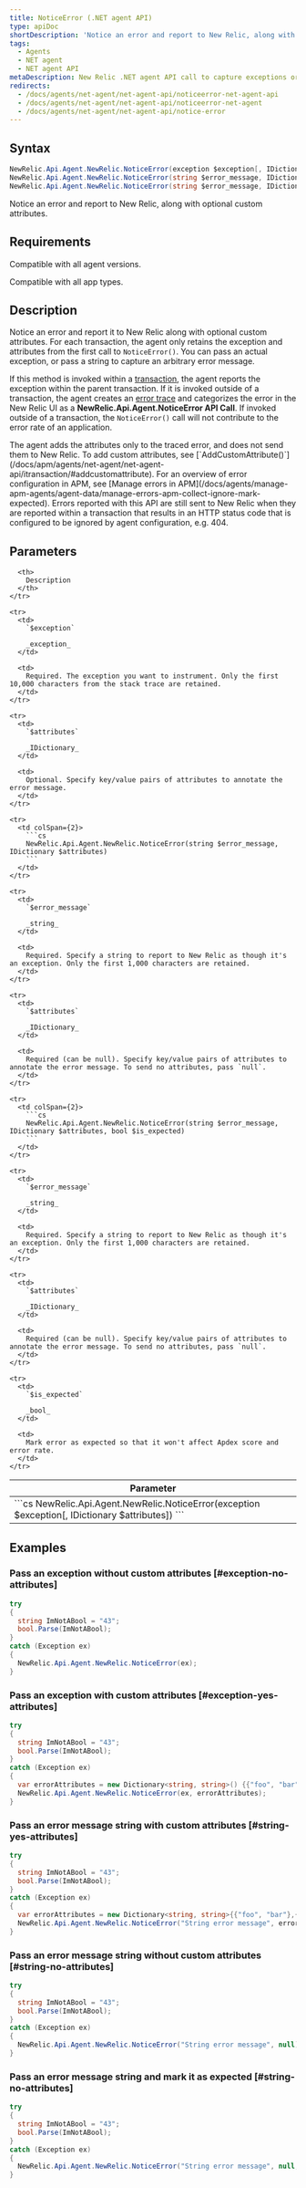 ```yaml
---
title: NoticeError (.NET agent API)
type: apiDoc
shortDescription: 'Notice an error and report to New Relic, along with optional custom attributes.'
tags:
  - Agents
  - NET agent
  - NET agent API
metaDescription: New Relic .NET agent API call to capture exceptions or error messages and report them.
redirects:
  - /docs/agents/net-agent/net-agent-api/noticeerror-net-agent-api
  - /docs/agents/net-agent/net-agent-api/noticeerror-net-agent
  - /docs/agents/net-agent/net-agent-api/notice-error
---
```


## Syntax

```cs
NewRelic.Api.Agent.NewRelic.NoticeError(exception $exception[, IDictionary $attributes])
NewRelic.Api.Agent.NewRelic.NoticeError(string $error_message, IDictionary $attributes)
NewRelic.Api.Agent.NewRelic.NoticeError(string $error_message, IDictionary $attributes, bool $is_expected)
```

Notice an error and report to New Relic, along with optional custom attributes.

## Requirements

Compatible with all agent versions.

Compatible with all app types.

## Description

Notice an error and report it to New Relic along with optional custom attributes. For each transaction, the agent only retains the exception and attributes from the first call to `NoticeError()`. You can pass an actual exception, or pass a string to capture an arbitrary error message.

If this method is invoked within a [transaction](/docs/accounts-partnerships/education/getting-started-new-relic/glossary#transaction), the agent reports the exception within the parent transaction. If it is invoked outside of a transaction, the agent creates an [error trace](/docs/apm/applications-menu/events/view-apm-error-analytics) and categorizes the error in the New Relic UI as a **NewRelic.Api.Agent.NoticeError API Call**. If invoked outside of a transaction, the `NoticeError()` call will not contribute to the error rate of an application.

<Callout variant="tip">
  The agent adds the attributes only to the traced error, and does not send them to New Relic. To add custom attributes, see [`AddCustomAttribute()`](/docs/apm/agents/net-agent/net-agent-api/itransaction/#addcustomattribute).
</Callout>

<Callout variant="tip">
  For an overview of error configuration in APM, see [Manage errors in APM](/docs/agents/manage-apm-agents/agent-data/manage-errors-apm-collect-ignore-mark-expected).
</Callout>

<Callout variant="tip">
  Errors reported with this API are still sent to New Relic when they are reported within a transaction that results in an HTTP status code that is configured to be ignored by agent configuration, e.g. 404.
</Callout>

## Parameters

<table>
  <thead>
    <tr>
      <th width="25%">
        Parameter
      </th>

      <th>
        Description
      </th>
    </tr>
  </thead>

  <tbody>
    <tr>
      <td colSpan={2}>
        ```cs
        NewRelic.Api.Agent.NewRelic.NoticeError(exception $exception[, IDictionary $attributes])
        ```
      </td>
    </tr>

    <tr>
      <td>
        `$exception`

        _exception_
      </td>

      <td>
        Required. The exception you want to instrument. Only the first 10,000 characters from the stack trace are retained.
      </td>
    </tr>

    <tr>
      <td>
        `$attributes`

        _IDictionary_
      </td>

      <td>
        Optional. Specify key/value pairs of attributes to annotate the error message.
      </td>
    </tr>

    <tr>
      <td colSpan={2}>
        ```cs
        NewRelic.Api.Agent.NewRelic.NoticeError(string $error_message, IDictionary $attributes)
        ```
      </td>
    </tr>

    <tr>
      <td>
        `$error_message`

        _string_
      </td>

      <td>
        Required. Specify a string to report to New Relic as though it's an exception. Only the first 1,000 characters are retained.
      </td>
    </tr>

    <tr>
      <td>
        `$attributes`

        _IDictionary_
      </td>

      <td>
        Required (can be null). Specify key/value pairs of attributes to annotate the error message. To send no attributes, pass `null`.
      </td>
    </tr>

    <tr>
      <td colSpan={2}>
        ```cs
        NewRelic.Api.Agent.NewRelic.NoticeError(string $error_message, IDictionary $attributes, bool $is_expected)
        ```
      </td>
    </tr>

    <tr>
      <td>
        `$error_message`

        _string_
      </td>

      <td>
        Required. Specify a string to report to New Relic as though it's an exception. Only the first 1,000 characters are retained.
      </td>
    </tr>

    <tr>
      <td>
        `$attributes`

        _IDictionary_
      </td>

      <td>
        Required (can be null). Specify key/value pairs of attributes to annotate the error message. To send no attributes, pass `null`.
      </td>
    </tr>

    <tr>
      <td>
        `$is_expected`

        _bool_
      </td>

      <td>
        Mark error as expected so that it won't affect Apdex score and error rate.
      </td>
    </tr>
  </tbody>
</table>

## Examples

### Pass an exception without custom attributes [#exception-no-attributes]

```cs
try
{
  string ImNotABool = "43";
  bool.Parse(ImNotABool);
}
catch (Exception ex)
{
  NewRelic.Api.Agent.NewRelic.NoticeError(ex);
}
```

### Pass an exception with custom attributes [#exception-yes-attributes]

```cs
try
{
  string ImNotABool = "43";
  bool.Parse(ImNotABool);
}
catch (Exception ex)
{
  var errorAttributes = new Dictionary<string, string>() {{"foo", "bar"},{"baz", "luhr"}};
  NewRelic.Api.Agent.NewRelic.NoticeError(ex, errorAttributes);
}
```

### Pass an error message string with custom attributes [#string-yes-attributes]

```cs
try
{
  string ImNotABool = "43";
  bool.Parse(ImNotABool);
}
catch (Exception ex)
{
  var errorAttributes = new Dictionary<string, string>{{"foo", "bar"},{"baz", "luhr"}};
  NewRelic.Api.Agent.NewRelic.NoticeError("String error message", errorAttributes);
}
```

### Pass an error message string without custom attributes [#string-no-attributes]

```cs
try
{
  string ImNotABool = "43";
  bool.Parse(ImNotABool);
}
catch (Exception ex)
{
  NewRelic.Api.Agent.NewRelic.NoticeError("String error message", null);
}
```

### Pass an error message string and mark it as expected [#string-no-attributes]

```cs
try
{
  string ImNotABool = "43";
  bool.Parse(ImNotABool);
}
catch (Exception ex)
{
  NewRelic.Api.Agent.NewRelic.NoticeError("String error message", null, true);
}
```
